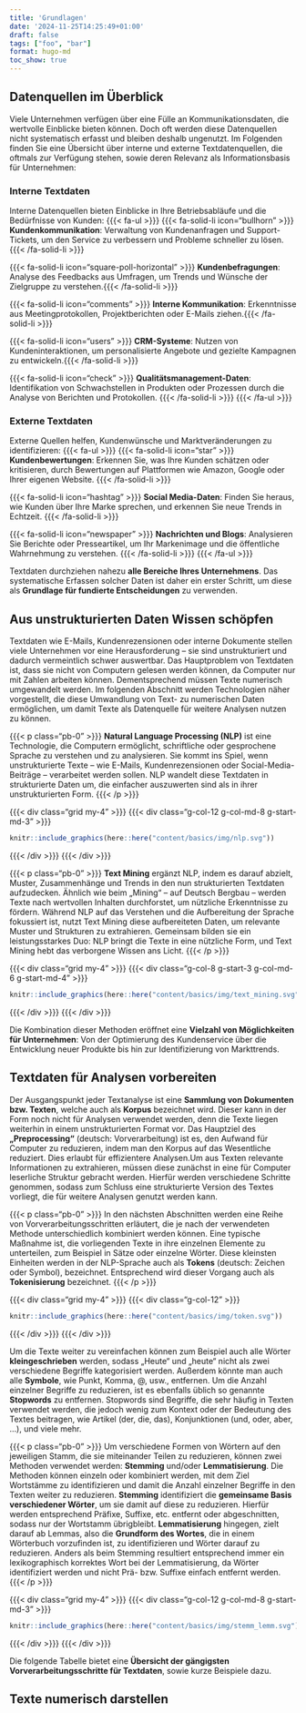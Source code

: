 ```yaml
---
title: 'Grundlagen'
date: '2024-11-25T14:25:49+01:00'
draft: false
tags: ["foo", "bar"]
format: hugo-md
toc_show: true
---
```


## Datenquellen im Überblick

Viele Unternehmen verfügen über eine Fülle an Kommunikationsdaten, die wertvolle Einblicke bieten können. Doch oft werden diese Datenquellen nicht systematisch erfasst und bleiben deshalb ungenutzt. Im Folgenden finden Sie eine Übersicht über interne und externe Textdatenquellen, die oftmals zur Verfügung stehen, sowie deren Relevanz als Informationsbasis für Unternehmen:


### Interne Textdaten

Interne Datenquellen bieten Einblicke in Ihre Betriebsabläufe und die Bedürfnisse von Kunden:
{{{< fa-ul >}}}
  {{{< fa-solid-li icon="bullhorn" >}}}	**Kundenkommunikation**: Verwaltung von Kundenanfragen und Support-Tickets, um den Service zu verbessern und Probleme schneller zu lösen.{{{< /fa-solid-li >}}}
    
  {{{< fa-solid-li icon="square-poll-horizontal" >}}} **Kundenbefragungen**: Analyse des Feedbacks aus Umfragen, um Trends und Wünsche der Zielgruppe zu verstehen.{{{< /fa-solid-li >}}}

  {{{< fa-solid-li icon="comments" >}}} **Interne Kommunikation**: Erkenntnisse aus Meetingprotokollen, Projektberichten oder E-Mails ziehen.{{{< /fa-solid-li >}}}

  {{{< fa-solid-li icon="users" >}}}	**CRM-Systeme**: Nutzen von Kundeninteraktionen, um personalisierte Angebote und gezielte Kampagnen zu entwickeln.{{{< /fa-solid-li >}}}

  {{{< fa-solid-li icon="check" >}}}	**Qualitätsmanagement-Daten**: Identifikation von Schwachstellen in Produkten oder Prozessen durch die Analyse von Berichten und Protokollen. {{{< /fa-solid-li >}}}
{{{< /fa-ul >}}}


### Externe Textdaten

Externe Quellen helfen, Kundenwünsche und Marktveränderungen zu identifizieren:
{{{< fa-ul >}}}
  {{{< fa-solid-li icon="star" >}}}		**Kundenbewertungen**: Erkennen Sie, was Ihre Kunden schätzen oder kritisieren, durch Bewertungen auf Plattformen wie Amazon, Google oder Ihrer eigenen Website. {{{< /fa-solid-li >}}}
  
  {{{< fa-solid-li icon="hashtag" >}}}	**Social Media-Daten**: Finden Sie heraus, wie Kunden über Ihre Marke sprechen, und erkennen Sie neue Trends in Echtzeit. {{{< /fa-solid-li >}}}

  {{{< fa-solid-li icon="newspaper" >}}}	**Nachrichten und Blogs**: Analysieren Sie Berichte oder Presseartikel, um Ihr Markenimage und die öffentliche Wahrnehmung zu verstehen. {{{< /fa-solid-li >}}}
{{{< /fa-ul >}}}


Textdaten durchziehen nahezu **alle Bereiche Ihres Unternehmens**. Das systematische Erfassen solcher Daten ist daher ein erster Schritt, um diese als **Grundlage für fundierte Entscheidungen** zu verwenden. 


## Aus unstrukturierten Daten Wissen schöpfen

Textdaten wie E-Mails, Kundenrezensionen oder interne Dokumente stellen viele Unternehmen vor eine Herausforderung – sie sind unstrukturiert und dadurch vermeintlich schwer auswertbar. Das Hauptproblem von Textdaten ist, dass sie nicht von Computern gelesen werden können, da Computer nur mit Zahlen arbeiten können. Dementsprechend müssen Texte numerisch umgewandelt werden. Im folgenden Abschnitt werden Technologien näher vorgestellt, die diese Umwandlung von Text- zu numerischen Daten ermöglichen, um damit Texte als Datenquelle für weitere Analysen nutzen zu können. 

{{{< p class="pb-0" >}}}
**Natural Language Processing (NLP)** ist eine Technologie, die Computern ermöglicht, schriftliche oder gesprochene Sprache zu verstehen und zu analysieren. Sie kommt ins Spiel, wenn unstrukturierte Texte – wie E-Mails, Kundenrezensionen oder Social-Media-Beiträge – verarbeitet werden sollen. NLP wandelt diese Textdaten in strukturierte Daten um, die einfacher auszuwerten sind als in ihrer unstrukturierten Form.
{{{< /p >}}}

{{{< div class="grid my-4" >}}} {{{< div class="g-col-12 g-col-md-8 g-start-md-3" >}}} 

```r
knitr::include_graphics(here::here("content/basics/img/nlp.svg"))
```

{{{< /div >}}} {{{< /div >}}}

{{{< p class="pb-0" >}}}
**Text Mining** ergänzt NLP, indem es darauf abzielt, Muster, Zusammenhänge und Trends in den nun strukturierten Textdaten aufzudecken. Ähnlich wie beim „Mining“ – auf Deutsch Bergbau – werden Texte nach wertvollen Inhalten durchforstet, um nützliche Erkenntnisse zu fördern. Während NLP auf das Verstehen und die Aufbereitung der Sprache fokussiert ist, nutzt Text Mining diese aufbereiteten Daten, um relevante Muster und Strukturen zu extrahieren. Gemeinsam bilden sie ein leistungsstarkes Duo: NLP bringt die Texte in eine nützliche Form, und Text Mining hebt das verborgene Wissen ans Licht.
{{{< /p >}}}


{{{< div class="grid my-4" >}}} {{{< div class="g-col-8 g-start-3 g-col-md-6 g-start-md-4" >}}} 

```r
knitr::include_graphics(here::here("content/basics/img/text_mining.svg"))
```

{{{< /div >}}} {{{< /div >}}}

Die Kombination dieser Methoden eröffnet eine **Vielzahl von Möglichkeiten für Unternehmen**: Von der Optimierung des Kundenservice über die Entwicklung neuer Produkte bis hin zur Identifizierung von Markttrends. 

<!-- Das evtl. als eigene Seite anlegen? -->


## Textdaten für Analysen vorbereiten

Der Ausgangspunkt jeder Textanalyse ist eine **Sammlung von Dokumenten bzw. Texten**, welche auch als **Korpus** bezeichnet wird. Dieser kann in der Form noch nicht für Analysen verwendet werden, denn die Texte liegen weiterhin in einem unstrukturierten Format vor. Das Hauptziel des **„Preprocessing“** (deutsch: Vorverarbeitung) ist es, den Aufwand für Computer zu reduzieren, indem man den Korpus auf das Wesentliche reduziert. Dies erlaubt für effizientere Analysen.Um aus Texten relevante Informationen zu extrahieren, müssen diese zunächst in eine für Computer leserliche Struktur gebracht werden. Hierfür werden verschiedene Schritte genommen, sodass zum Schluss eine strukturierte Version des Textes vorliegt, die für weitere Analysen genutzt werden kann. 

{{{< p class="pb-0" >}}}
In den nächsten Abschnitten werden eine Reihe von Vorverarbeitungsschritten erläutert, die je nach der verwendeten Methode unterschiedlich kombiniert werden können. Eine typische Maßnahme ist, die vorliegenden Texte in ihre einzelnen Elemente zu unterteilen, zum Beispiel in Sätze oder einzelne Wörter. Diese kleinsten Einheiten werden in der NLP-Sprache auch als **Tokens** (deutsch: Zeichen oder Symbol), bezeichnet. Entsprechend wird dieser Vorgang auch als **Tokenisierung** bezeichnet. 
{{{< /p >}}}

{{{< div class="grid my-4" >}}} {{{< div class="g-col-12" >}}} 

```r
knitr::include_graphics(here::here("content/basics/img/token.svg"))
```

{{{< /div >}}} {{{< /div >}}}

Um die Texte weiter zu vereinfachen können zum Beispiel auch alle Wörter **kleingeschrieben** werden, sodass „Heute“ und „heute“ nicht als zwei verschiedene Begriffe kategorisiert werden. Außerdem könnte man auch alle **Symbole**, wie Punkt, Komma, @, usw., entfernen. Um die Anzahl einzelner Begriffe zu reduzieren, ist es ebenfalls üblich so genannte **Stopwords** zu entfernen. Stopwords sind Begriffe, die sehr häufig in Texten verwendet werden, die jedoch wenig zum Kontext oder der Bedeutung des Textes beitragen, wie Artikel (der, die, das), Konjunktionen (und, oder, aber, ...), und viele mehr. 

{{{< p class="pb-0" >}}}
Um verschiedene Formen von Wörtern auf den jeweiligen Stamm, die sie miteinander Teilen zu reduzieren, können zwei Methoden verwendet werden: **Stemming** und/oder **Lemmatisierung**. Die Methoden können einzeln oder kombiniert werden, mit dem Ziel Wortstämme zu identifizieren und damit die Anzahl einzelner Begriffe in den Texten weiter zu reduzieren. **Stemming** identifiziert die **gemeinsame Basis verschiedener Wörter**, um sie damit auf diese zu reduzieren. Hierfür werden entsprechend Präfixe, Suffixe, etc. entfernt oder abgeschnitten, sodass nur der Wortstamm übrigbleibt. **Lemmatisierung** hingegen, zielt darauf ab Lemmas, also die **Grundform des Wortes**, die in einem Wörterbuch vorzufinden ist, zu identifizieren und Wörter darauf zu reduzieren. Anders als beim Stemming resultiert entsprechend immer ein lexikographisch korrektes Wort bei der Lemmatisierung, da Wörter identifiziert werden und nicht Prä- bzw. Suffixe einfach entfernt werden. 
{{{< /p >}}}

{{{< div class="grid my-4" >}}} {{{< div class="g-col-12 g-col-md-8 g-start-md-3" >}}} 

```r
knitr::include_graphics(here::here("content/basics/img/stemm_lemm.svg"))
```

{{{< /div >}}} {{{< /div >}}}

Die folgende Tabelle bietet eine **Übersicht der gängigsten Vorverarbeitungsschritte für Textdaten**, sowie kurze Beispiele dazu. 

<!-- insert table  -->


## Texte numerisch darstellen

